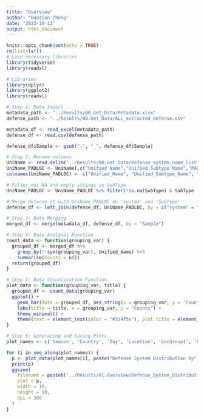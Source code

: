 ```yaml
---
title: "Overview"
author: "Haotian Zheng"
date: "2023-10-11"
output: html_document
---
```


```r
knitr::opts_chunk$set(echo = TRUE)
rm(list=ls())
# Load necessary libraries
library(tidyverse)
library(readxl)

```

```r
# Libraries
library(dplyr)
library(ggplot2)
library(readxl)

# Step 1: Data Import
metadata_path <- "../Results/00.Get_Data/Metadata.xlsx"
defense_path <- "../Results/00.Get_Data/ALL_extracted_defense.csv"

metadata_df <- read_excel(metadata_path)
defense_df <- read.csv(defense_path)

defense_df$Sample <- gsub("-", "_", defense_df$Sample)

# Step 2: Rename columns
UniName <- read.delim("../Results/00.Get_Data/Defense_system_name_list.txt", header = TRUE, check.names = FALSE)
UniName_PADLOC <- UniName[,c("Unified Name","Unified Subtype Name","PADLOC Subtype Name")]
colnames(UniName_PADLOC) <- c("Unified_Name", "Unified_Subtype_Name", "SubType")

# Filter out NA and empty strings in SubType
UniName_PADLOC <- UniName_PADLOC %>% filter(!is.na(SubType) & SubType != "")

# Merge defense_df with UniName_PADLOC on 'system' and 'SubType'
defense_df <- left_join(defense_df, UniName_PADLOC, by = c("system" = "SubType"))

# Step 3: Data Merging
merged_df <- merge(metadata_df, defense_df, by = "Sample")

# Step 4: Data Analysis Function
count_data <- function(grouping_var) {
  grouped_df <- merged_df %>%
    group_by(!!sym(grouping_var), Unified_Name) %>%
    summarise(Counts = n())
  return(grouped_df)
}

# Step 5: Data Visualization Function
plot_data <- function(grouping_var, title) {
  grouped_df <- count_data(grouping_var)
  ggplot() +
    geom_bar(data = grouped_df, aes_string(x = grouping_var, y = 'Counts', fill = 'Unified_Name'), stat = "identity", position = "dodge") +
    labs(title = title, x = grouping_var, y = "Counts") +
    theme_minimal() +
    theme(text = element_text(color = "#324f5e"), plot.title = element_text(color = "#e97952"))
}

# Step 6: Generating and Saving Plots
plot_names <- c('Season', 'Country', 'Day', 'Location', 'LocGroup1', 'LocGroup2')

for (i in seq_along(plot_names)) {
  p <- plot_data(plot_names[i], paste("Defense System Distribution by", plot_names[i]))
  print(p)
  ggsave(
    filename = paste0("../Results/01.Overview/Defense_System_Distribution_by_", plot_names[i], ".pdf"),
    plot = p,
    width = 10,
    height = 10,
    dpi = 300
  )
}
```

